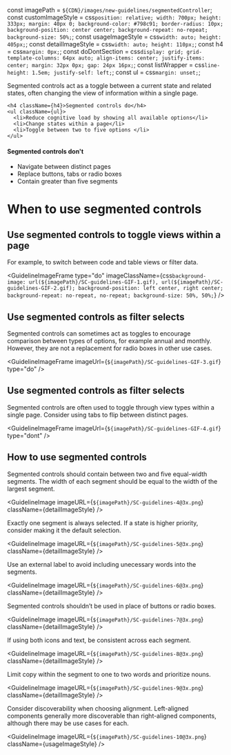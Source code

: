 const imagePath = `${CDN}/images/new-guidelines/segmentedController`;
const customImageStyle = css`
  position: relative;
  width: 700px;
  height: 333px;
  margin: 40px 0;
  background-color: #798c91;
  border-radius: 10px;
  background-position: center center;
  background-repeat: no-repeat;
  background-size: 50%;
`;
const usageImageStyle = css`
  width: auto;
  height: 405px;
`;
const detailImageStyle = css`
  width: auto;
  height: 110px;
`;
const h4 = css`
  margin: 0px;
`;
const doDontSection = css`
  display: grid;
  grid-template-columns: 64px auto;
  align-items: center;
  justify-items: center;
  margin: 32px 0px;
  gap: 24px 16px;
`;
const listWrapper = css`
  line-height: 1.5em;
  justify-self: left;
`;
const ul = css`
  margin: unset;
`;

Segmented controls act as a toggle between a current state and related states, often changing the view of information within a single page.

<div className={doDontSection}>
  <IconDo />
  <div className={listWrapper}>
    
    <h4 className={h4}>Segmented controls do</h4>
    <ul className={ul}>
      <li>Reduce cognitive load by showing all available options</li>
      <li>Change states within a page</li>
      <li>Toggle between two to five options </li>
    </ul>
  </div>

  <IconDont />
  <div className={listWrapper}>
    <h4 className={h4}>Segmented controls don't</h4>
    <ul className={ul}>
      <li>Navigate between distinct pages</li>
      <li>Replace buttons, tabs or radio boxes</li>
      <li>Contain greater than five segments </li>
    </ul>
  </div>
</div>

# When to use segmented controls

## Use segmented controls to toggle views within a page

For example, to switch between code and table views or filter data.

<GuidelineImageFrame
  type="do"
  imageClassName={css`
    background-image: url(${imagePath}/SC-guidelines-GIF-1.gif), url(${imagePath}/SC-guidelines-GIF-2.gif);
    background-position: left center, right center;
    background-repeat: no-repeat, no-repeat;
    background-size: 50%, 50%;
  `}
/>

## Use segmented controls as filter selects

Segmented controls can sometimes act as toggles to encourage comparison between types of options, for example annual and monthly. However, they are not a replacement for radio boxes in other use cases.

<GuidelineImageFrame
  imageUrl={`${imagePath}/SC-guidelines-GIF-3.gif`}
  type="do"
/>

## Use segmented controls as filter selects

Segmented controls are often used to toggle through view types within a single page. Consider using <Link href="component/tabs/guidelines">tabs</Link> to flip between distinct pages.

<GuidelineImageFrame
  imageUrl={`${imagePath}/SC-guidelines-GIF-4.gif`}
  type="dont"
/>

## How to use segmented controls

Segmented controls should contain between two and five equal-width segments. The width of each segment should be equal to the width of the largest segment.

<GuidelineImage
  imageURL={`${imagePath}/SC-guidelines-4@3x.png`}
  className={detailImageStyle}
/>

Exactly one segment is always selected. If a state is higher priority, consider making it the default selection.

<GuidelineImage
  imageURL={`${imagePath}/SC-guidelines-5@3x.png`}
  className={detailImageStyle}
/>

Use an external label to avoid including unecessary words into the segments.

<GuidelineImage
  imageURL={`${imagePath}/SC-guidelines-6@3x.png`}
  className={detailImageStyle}
/>

Segmented controls shouldn’t be used in place of buttons or radio boxes.

<GuidelineImage
  imageURL={`${imagePath}/SC-guidelines-7@3x.png`}
  className={detailImageStyle}
/>

If using both icons and text, be consistent across each segment.

<GuidelineImage
  imageURL={`${imagePath}/SC-guidelines-8@3x.png`}
  className={detailImageStyle}
/>

Limit copy within the segment to one to two words and prioritize nouns.

<GuidelineImage
  imageURL={`${imagePath}/SC-guidelines-9@3x.png`}
  className={detailImageStyle}
/>

Consider discoverability when choosing alignment. Left-aligned components generally more discoverable than right-aligned components, although there may be use cases for each.

<GuidelineImage
  imageURL={`${imagePath}/SC-guidelines-10@3x.png`}
  className={usageImageStyle}
/>
